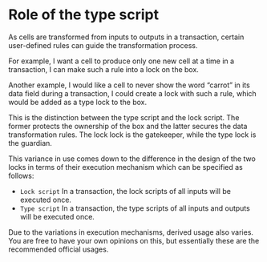 # Role of the type script

As cells are transformed from inputs to outputs in a transaction, certain user-defined rules can guide the transformation process.

For example, I want a cell to produce only one new cell at a time in a transaction, I can make such a rule into a lock on the box.

Another example, I would like a cell to never show the word “carrot” in its data field during a transaction, I could create a lock with such a rule, which would be added as a type lock to the box.

This is the distinction between the type script and the lock script. The former protects the ownership of the box and the latter secures the data transformation rules. The lock lock is the gatekeeper, while the type lock is the guardian.

This variance in use comes down to the difference in the design of the two locks in terms of their execution mechanism which can be specified as follows:

- `Lock script` In a transaction, the lock scripts of all inputs will be executed once.
- `Type script` In a transaction, the type scripts of all inputs and outputs will be executed once.

Due to the variations in execution mechanisms, derived usage also varies. You are free to have your own opinions on this, but essentially these are the recommended official usages.

